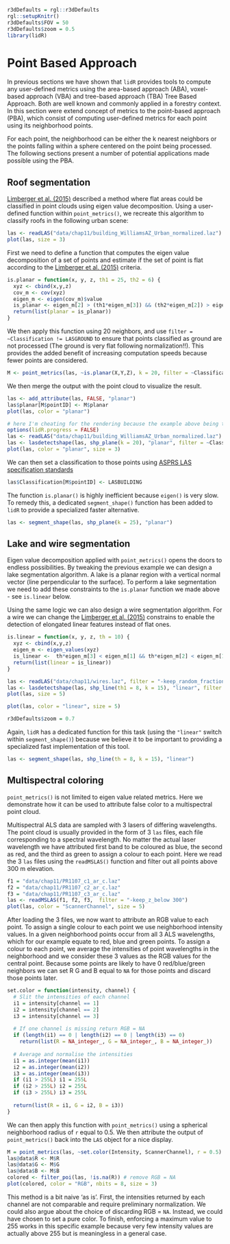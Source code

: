 ```r
r3dDefaults = rgl::r3dDefaults
rgl::setupKnitr()
r3dDefaults$FOV = 50
r3dDefaults$zoom = 0.5
library(lidR)
```
# Point Based Approach

In previous sections we have shown that `lidR` provides tools to compute any user-defined metrics using the area-based approach (ABA), voxel-based approach (VBA) and tree-based approach (TBA) Tree Based Approach. Both are well known and commonly applied in a forestry context. In this section were extend concept of metrics to the point-based approach (PBA), which consist of computing user-defined metrics for each point using its neighborhood points. 

For each point, the neighborhood can be either the k nearest neighbors or the points falling within a sphere centered on the point being processed. The following sections present a number of potential applications made possible using the PBA.

## Roof segmentation

[Limberger et al. (2015)](https://doi.org/10.1016/j.patcog.2014.12.020) described a method where flat areas could be classified  in point clouds using eigen value decomposition. Using a user-defined function within `point_metrics()`, we recreate this algorithm to classify roofs in the following urban scene:

```r
las <- readLAS("data/chap11/building_WilliamsAZ_Urban_normalized.laz")
plot(las, size = 3)
```

First we need to define a function that computes the eigen value decomposition of a set of points and estimate if the set of point is flat according to the [Limberger et al. (2015)](https://doi.org/10.1016/j.patcog.2014.12.020) criteria.

```r
is.planar = function(x, y, z, th1 = 25, th2 = 6) {
  xyz <- cbind(x,y,z)
  cov_m <- cov(xyz)
  eigen_m <- eigen(cov_m)$value
  is_planar <- eigen_m[2] > (th1*eigen_m[3]) && (th2*eigen_m[2]) > eigen_m[1]
  return(list(planar = is_planar))
}
```

We then apply this function using 20 neighbors, and use `filter = ~Classification != LASGROUND` to ensure that points classified as ground are not processed (The ground is very flat following normalization!!). This provides the added benefit of increasing computation speeds because fewer points are considered.

```r
M <- point_metrics(las, ~is.planar(X,Y,Z), k = 20, filter = ~Classification != LASGROUND)
```

We then merge the output with the point cloud to visualize the result.

```r
las <- add_attribute(las, FALSE, "planar")
las$planar[M$pointID] <- M$planar
plot(las, color = "planar")
```

```r
# here I'm cheating for the rendering because the example above being too long to compute
options(lidR.progress = FALSE)
las <- readLAS("data/chap11/building_WilliamsAZ_Urban_normalized.laz")
las <- lasdetectshape(las, shp_plane(k = 20), "planar", filter = ~Classification != LASGROUND)
plot(las, color = "planar", size = 3)
```

We can then set a classification to those points using [ASPRS LAS specification standards](http://www.asprs.org/wp-content/uploads/2019/07/LAS_1_4_r15.pdf)

```r
las$Classification[M$pointID] <- LASBUILDING
```

The function `is.planar()` is highly inefficient because `eigen()` is very slow. To remedy this, a dedicated `segment_shape()` function has been added to `lidR` to provide a specialized faster alternative.

```r
las <- segment_shape(las, shp_plane(k = 25), "planar")
```

## Lake and wire segmentation

Eigen value decomposition applied with `point_metrics()` opens the doors to endless possibilities. By tweaking the previous example we can design a lake segmentation algorithm. A lake is a planar region with a vertical normal vector (line perpendicular to the surface). To perform a lake segmentation we need to add these constraints to the `is.planar` function we made above - see `is.linear` below. 

Using the same logic we can also design a wire segmentation algorithm. For a wire we can change the [Limberger et al. (2015)](https://doi.org/10.1016/j.patcog.2014.12.020) constrains to enable the detection of elongated linear features instead of flat ones.

```r
is.linear = function(x, y, z, th = 10) {
  xyz <- cbind(x,y,z)
  eigen_m <- eigen_values(xyz)
  is_linear <-  th*eigen_m[3] < eigen_m[1] && th*eigen_m[2] < eigen_m[1]
  return(list(linear = is_linear))
}
```

```r
las <- readLAS("data/chap11/wires.laz", filter = "-keep_random_fraction 0.3")
las <- lasdetectshape(las, shp_line(th1 = 8, k = 15), "linear", filter = ~Classification != LASGROUND)
plot(las, size = 5)
```

```r
plot(las, color = "linear", size = 5)
```

```r
r3dDefaults$zoom = 0.7
```

Again, `lidR` has a dedicated function for this task (using the `"linear"` switch within `segment_shape()`) because we believe it to be important to providing a specialized fast implementation of this tool.

```r
las <- segment_shape(las, shp_line(th = 8, k = 15), "linear")
```

## Multispectral coloring {#sec:pba-mscoloring}

`point_metrics()` is not limited to eigen value related metrics. Here we demonstrate how it can be used to attribute false color to a multispectral point cloud.

Multispectral ALS data are sampled with 3 lasers of differing wavelengths. The point cloud is usually provided in the form of 3 `las` files, each file corresponding to a spectral wavelength. No matter the actual laser wavelength we have attributed first band to be coloured as blue, the second as red, and the third as green to assign a colour to each point. Here we read the 3 `las` files using the `readMSLAS()` function and filter out all points above 300 m elevation.

```r
f1 = "data/chap11/PR1107_c1_ar_c.laz"
f2 = "data/chap11/PR1107_c2_ar_c.laz"
f3 = "data/chap11/PR1107_c3_ar_c.laz"
las <- readMSLAS(f1, f2, f3,  filter = "-keep_z_below 300")
plot(las, color = "ScannerChannel", size = 5)
```

After loading the 3 files, we now want to attribute an RGB value to each point. To assign a single colour to each point we use neighborhood intensity values. In a given neighborhood points occur from all 3 ALS wavelengths, which for our example equate to red, blue and green points. To assign a colour to each point, we average the intensities of point wavelengths in the neighborhood and we consider these 3 values as the RGB values for the central point. Because some points are likely to have 0 red/blue/green neighbors we can set R G and B equal to `NA` for those points and discard those points later.


```r
set.color = function(intensity, channel) {
  # Slit the intensities of each channel
  i1 = intensity[channel == 1]
  i2 = intensity[channel == 2]
  i3 = intensity[channel == 3]
  
  # If one channel is missing return RGB = NA
  if (length(i1) == 0 | length(i2) == 0 | length(i3) == 0)
    return(list(R = NA_integer_, G = NA_integer_, B = NA_integer_))
  
  # Average and normalise the intensities
  i1 = as.integer(mean(i1))
  i2 = as.integer(mean(i2))
  i3 = as.integer(mean(i3))
  if (i1 > 255L) i1 = 255L
  if (i2 > 255L) i2 = 255L
  if (i3 > 255L) i3 = 255L
  
  return(list(R = i1, G = i2, B = i3))
}
```

We can then apply this function with `point_metrics()` using a spherical neighborhood radius of `r` equal to 0.5. We then attribute the output of `point_metrics()` back into the `LAS` object for a nice display.

```r
M = point_metrics(las, ~set.color(Intensity, ScannerChannel), r = 0.5)
las@data$R <- M$R
las@data$G <- M$G
las@data$B <- M$B
colored <- filter_poi(las, !is.na(R)) # remove RGB = NA
plot(colored, color = "RGB", nbits = 8, size = 3)
```

This method is a bit naive 'as is'. First, the intensities returned by each channel are not comparable and require preliminary normalization. We could also argue about the choice of discarding RGB = `NA`. Instead, we could have chosen to set a pure color. To finish, enforcing a maximum value to 255 works in this specific example because very few intensity values are actually above 255 but is meaningless in a general case. 
